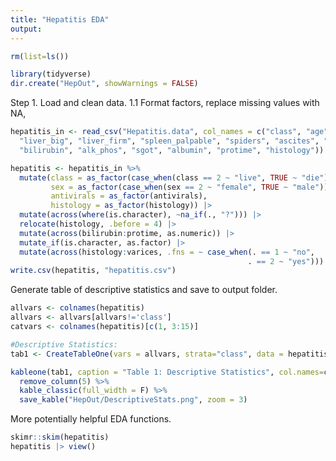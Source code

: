 ```yaml
---
title: "Hepatitis EDA"
output: 
---
```


```r
rm(list=ls())

library(tidyverse)
dir.create("HepOut", showWarnings = FALSE)
```

Step 1. Load and clean data. 
1.1 Format factors, replace missing values with NA, 
```r
hepatitis_in <- read_csv("Hepatitis.data", col_names = c("class", "age", "sex", "steroid", "antivirals", "fatigue", "malaise", "anorexia",
  "liver_big", "liver_firm", "spleen_palpable", "spiders", "ascites", "varices",
  "bilirubin", "alk_phos", "sgot", "albumin", "protime", "histology"))

hepatitis <- hepatitis_in %>%
  mutate(class = as_factor(case_when(class == 2 ~ "live", TRUE ~ "die")),
         sex = as_factor(case_when(sex == 2 ~ "female", TRUE ~ "male")),
         antivirals = as_factor(antivirals),
         histology = as_factor(histology)) |> 
  mutate(across(where(is.character), ~na_if(., "?"))) |> 
  relocate(histology, .before = 4) |> 
  mutate(across(bilirubin:protime, as.numeric)) |> 
  mutate_if(is.character, as.factor) |> 
  mutate(across(histology:varices, .fns = ~ case_when(. == 1 ~ "no",
                                                     . == 2 ~ "yes")))
write.csv(hepatitis, "hepatitis.csv")
```
Generate table of descriptive statistics and save to output folder.

```r
allvars <- colnames(hepatitis)
allvars <- allvars[allvars!='class'] 
catvars <- colnames(hepatitis)[c(1, 3:15)]

#Descriptive Statistics:
tab1 <- CreateTableOne(vars = allvars, strata="class", data = hepatitis, factorVars = catvars) 

kableone(tab1, caption = "Table 1: Descriptive Statistics", col.names=c("Live", "Die", "p", "")) %>%
  remove_column(5) %>%
  kable_classic(full_width = F) %>%
  save_kable("HepOut/DescriptiveStats.png", zoom = 3)
```

More potentially helpful EDA functions.

```r
skimr::skim(hepatitis)
hepatitis |> view()
```

